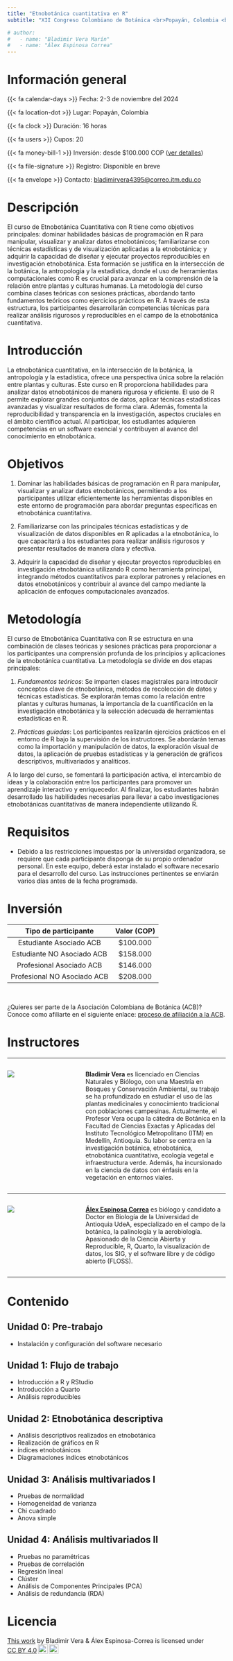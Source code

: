 ```yaml
---
title: "Etnobotánica cuantitativa en R"
subtitle: "XII Congreso Colombiano de Botánica <br>Popayán, Colombia <br>Noviembre 4 al 8 del 2024"

# author: 
#   - name: "Bladimir Vera Marín"
#   - name: "Álex Espinosa Correa"
---
```


# Información general

{{< fa calendar-days >}} Fecha: 2-3 de noviembre del 2024

{{< fa location-dot >}} Lugar: Popayán, Colombia

{{< fa clock >}} Duración: 16 horas

{{< fa users >}} Cupos: 20

{{< fa money-bill-1 >}} Inversión: desde $100.000 COP ([ver detalles](#sec-inversion))

{{< fa file-signature >}} Registro: Disponible en breve

{{< fa envelope >}} Contacto: [bladimirvera4395\@correo.itm.edu.co](mailto:bladimirvera4395@correo.itm.edu.co)

# Descripción

El curso de Etnobotánica Cuantitativa con R tiene como objetivos principales: dominar habilidades básicas de programación en R para manipular, visualizar y analizar datos etnobotánicos; familiarizarse con técnicas estadísticas y de visualización aplicadas a la etnobotánica; y adquirir la capacidad de diseñar y ejecutar proyectos reproducibles en investigación etnobotánica. Esta formación se justifica en la intersección de la botánica, la antropología y la estadística, donde el uso de herramientas computacionales como R es crucial para avanzar en la comprensión de la relación entre plantas y culturas humanas. La metodología del curso combina clases teóricas con sesiones prácticas, abordando tanto fundamentos teóricos como ejercicios prácticos en R. A través de esta estructura, los participantes desarrollarán competencias técnicas para realizar análisis rigurosos y reproducibles en el campo de la etnobotánica cuantitativa.

# Introducción

La etnobotánica cuantitativa, en la intersección de la botánica, la antropología y la estadística, ofrece una perspectiva única sobre la relación entre plantas y culturas. Este curso en R proporciona habilidades para analizar datos etnobotánicos de manera rigurosa y eficiente. El uso de R permite explorar grandes conjuntos de datos, aplicar técnicas estadísticas avanzadas y visualizar resultados de forma clara. Además, fomenta la reproducibilidad y transparencia en la investigación, aspectos cruciales en el ámbito científico actual. Al participar, los estudiantes adquieren competencias en un software esencial y contribuyen al avance del conocimiento en etnobotánica.

# Objetivos

1.  Dominar las habilidades básicas de programación en R para manipular, visualizar y analizar datos etnobotánicos, permitiendo a los participantes utilizar eficientemente las herramientas disponibles en este entorno de programación para abordar preguntas específicas en etnobotánica cuantitativa.

2.  Familiarizarse con las principales técnicas estadísticas y de visualización de datos disponibles en R aplicadas a la etnobotánica, lo que capacitará a los estudiantes para realizar análisis rigurosos y presentar resultados de manera clara y efectiva.

3.  Adquirir la capacidad de diseñar y ejecutar proyectos reproducibles en investigación etnobotánica utilizando R como herramienta principal, integrando métodos cuantitativos para explorar patrones y relaciones en datos etnobotánicos y contribuir al avance del campo mediante la aplicación de enfoques computacionales avanzados.

# Metodología

El curso de Etnobotánica Cuantitativa con R se estructura en una combinación de clases teóricas y sesiones prácticas para proporcionar a los participantes una comprensión profunda de los principios y aplicaciones de la etnobotánica cuantitativa. La metodología se divide en dos etapas principales:

1.  *Fundamentos teóricos*: Se imparten clases magistrales para introducir conceptos clave de etnobotánica, métodos de recolección de datos y técnicas estadísticas. Se explorarán temas como la relación entre plantas y culturas humanas, la importancia de la cuantificación en la investigación etnobotánica y la selección adecuada de herramientas estadísticas en R.

2.  *Prácticas guiadas*: Los participantes realizarán ejercicios prácticos en el entorno de R bajo la supervisión de los instructores. Se abordarán temas como la importación y manipulación de datos, la exploración visual de datos, la aplicación de pruebas estadísticas y la generación de gráficos descriptivos, multivariados y analíticos.

A lo largo del curso, se fomentará la participación activa, el intercambio de ideas y la colaboración entre los participantes para promover un aprendizaje interactivo y enriquecedor. Al finalizar, los estudiantes habrán desarrollado las habilidades necesarias para llevar a cabo investigaciones etnobotánicas cuantitativas de manera independiente utilizando R.

# Requisitos

-   Debido a las restricciones impuestas por la universidad organizadora, se requiere que cada participante disponga de su propio ordenador personal. En este equipo, deberá estar instalado el software necesario para el desarrollo del curso. Las instrucciones pertinentes se enviarán varios días antes de la fecha programada. 

# Inversión {#sec-inversion}

|  **Tipo de participante**   | **Valor (COP)** |
|:---------------------------:|:---------------:|
|   Estudiante Asociado ACB   |    \$100.000    |
| Estudiante NO Asociado ACB  |    \$158.000    |
|  Profesional Asociado ACB   |    \$146.000    |
| Profesional NO Asociado ACB |    \$208.000    |

\

¿Quieres ser parte de la Asociación Colombiana de Botánica (ACB)?  
Conoce como afiliarte en el siguiente enlace: [proceso de afiliación a la ACB](https://congresobotanica.org/afiliacion-acb/).

# Instructores

***

::: columns
::: {.column width="25%"}
![](images/bladimir.jpg)
:::

::: {.column width="5%"}
:::

::: {.column width="70%"}
**Bladimir Vera** es licenciado en Ciencias Naturales y Biólogo, con una Maestría en Bosques y Conservación Ambiental, su trabajo se ha profundizado en estudiar el uso de las plantas medicinales y conocimiento tradicional con poblaciones campesinas. Actualmente, el Profesor Vera ocupa la cátedra de Botánica en la Facultad de Ciencias Exactas y Aplicadas del Instituto Tecnológico Metropolitano (ITM) en Medellín, Antioquia. Su labor se centra en la investigación botánica, etnobotánica, etnobotánica cuantitativa, ecología vegetal e infraestructura verde. Además, ha incursionado en la ciencia de datos con énfasis en la vegetación en entornos viales.
:::
:::

***

::: columns
::: {.column width="25%"}
![](images/alex.jpeg)
:::

::: {.column width="5%"}
:::

::: {.column width="70%"}
[**Álex Espinosa Correa**](http://alexespinosaco.github.io) es biólogo y candidato a Doctor en Biología de la Universidad de Antioquia UdeA, especializado en el campo de la botánica, la palinología y la aerobiología. Apasionado de la Ciencia Abierta y Reproducible, R, Quarto, la visualización de datos, los SIG, y el software libre y de código abierto (FLOSS).
:::
:::

***

# Contenido

## Unidad 0: Pre-trabajo

-   Instalación y configuración del software necesario

## Unidad 1: Flujo de trabajo

-   Introducción a R y RStudio
-   Introducción a Quarto
-   Análisis reproducibles

## Unidad 2: Etnobotánica descriptiva

-   Análisis descriptivos realizados en etnobotánica
-   Realización de gráficos en R
-   índices etnobotánicos
-   Diagramaciones índices etnobotánicos

## Unidad 3: Análisis multivariados I

-   Pruebas de normalidad
-   Homogeneidad de varianza
-   Chi cuadrado
-   Anova simple

## Unidad 4: Análisis multivariados II

-   Pruebas no paramétricas
-   Pruebas de correlación
-   Regresión lineal
-   Clúster
-   Análisis de Componentes Principales (PCA)
-   Análisis de redundancia (RDA)

# Licencia

<p xmlns:cc="http://creativecommons.org/ns#" ><a rel="cc:attributionURL" href="https://geobota.github.io/xii-ccb-etnobotanica/">This work</a> by <span property="cc:attributionName">Bladimir Vera & Álex Espinosa-Correa</span> is licensed under <a href="https://creativecommons.org/licenses/by/4.0/?ref=chooser-v1" target="_blank" rel="license noopener noreferrer" style="display:inline-block;">CC BY 4.0<img style="height:22px!important;margin-left:3px;vertical-align:text-bottom;" src="https://mirrors.creativecommons.org/presskit/icons/cc.svg?ref=chooser-v1" alt=""><img style="height:22px!important;margin-left:3px;vertical-align:text-bottom;" src="https://mirrors.creativecommons.org/presskit/icons/by.svg?ref=chooser-v1" alt=""></a></p>

